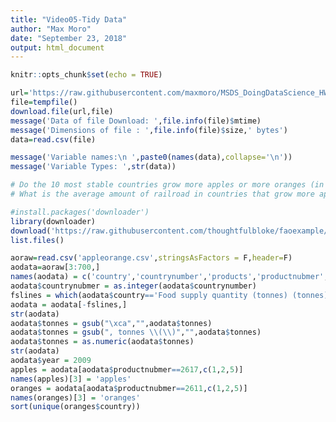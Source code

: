 ```yaml
---
title: "Video05-Tidy Data"
author: "Max Moro"
date: "September 23, 2018"
output: html_document
---
```


```r
knitr::opts_chunk$set(echo = TRUE)
```


```r
url='https://raw.githubusercontent.com/maxmoro/MSDS_DoingDataScience_HW/master/HW03/college_recent_grads.csv'
file=tempfile()
download.file(url,file)
message('Data of file Download: ',file.info(file)$mtime)
message('Dimensions of file : ',file.info(file)$size,' bytes')
data=read.csv(file)

message('Variable names:\n ',paste0(names(data),collapse='\n'))
message('Variable Types: ',str(data))
```


```r
# Do the 10 most stable countries grow more apples or more oranges (in total volume)?
# What is the average amount of railroad in countries that grow more apples than oranges, and vice versa?

#install.packages('downloader')
library(downloader)
download('https://raw.githubusercontent.com/thoughtfulbloke/faoexample/master/appleorange.csv',destfile='appleorange.csv')
list.files()

aoraw=read.csv('appleorange.csv',stringsAsFactors = F,header=F)
aodata=aoraw[3:700,]
names(aodata) = c('country','countrynumber','products','productnubmer','tonnes','year')
aodata$countrynubmer = as.integer(aodata$countrynumber)
fslines = which(aodata$country=='Food supply quantity (tonnes) (tonnes)')
aodata = aodata[-fslines,]
str(aodata)
aodata$tonnes = gsub("\xca","",aodata$tonnes)
aodata$tonnes = gsub(", tonnes \\(\\)","",aodata$tonnes)
aodata$tonnes = as.numeric(aodata$tonnes)
str(aodata)
aodata$year = 2009
apples = aodata[aodata$productnubmer==2617,c(1,2,5)]
names(apples)[3] = 'apples'
oranges = aodata[aodata$productnubmer==2611,c(1,2,5)]
names(oranges)[3] = 'oranges'
sort(unique(oranges$country))
```
